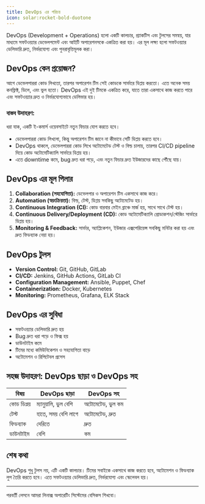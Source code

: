 ```yaml
---
title: DevOps এর পরিচয়
icon: solar:rocket-bold-duotone
---
```

DevOps (Development + Operations) হলো একটি কালচার, প্র্যাকটিস এবং টুলসের সমন্বয়, যার মাধ্যমে সফটওয়্যার ডেভেলপমেন্ট এবং আইটি অপারেশনসকে একত্রিত করা হয়। এর মূল লক্ষ্য হলো সফটওয়্যার ডেলিভারি দ্রুত, নির্ভরযোগ্য এবং পুনরাবৃত্তিমূলক করা।

## DevOps কেন প্রয়োজন?

আগে ডেভেলপাররা কোড লিখতো, তারপর অপারেশন টিম সেই কোডকে সার্ভারে ডিপ্লয় করতো। এতে অনেক সময় কনফ্লিক্ট, ডিলে, এবং ভুল হতো। DevOps এই দুই টিমকে একত্রিত করে, যাতে তারা একসাথে কাজ করতে পারে এবং সফটওয়্যার দ্রুত ও নির্ভরযোগ্যভাবে ডেলিভার হয়।

### বাস্তব উদাহরণ:

ধরা যাক, একটি ই-কমার্স ওয়েবসাইটে নতুন ফিচার যোগ করতে হবে।
- ডেভেলপাররা কোড লিখলো, কিন্তু অপারেশন টিম জানে না কীভাবে সেটি ডিপ্লয় করতে হবে।
- DevOps থাকলে, ডেভেলপাররা কোড লিখে অটোমেটেড টেস্ট ও বিল্ড চালায়, তারপর CI/CD pipeline দিয়ে কোড অটোমেটিক্যালি সার্ভারে ডিপ্লয় হয়।
- এতে downtime কমে, bug দ্রুত ধরা পড়ে, এবং নতুন ফিচার দ্রুত ইউজারদের কাছে পৌঁছে যায়।

## DevOps এর মূল পিলার

1. **Collaboration (সহযোগিতা):** ডেভেলপার ও অপারেশন টিম একসাথে কাজ করে।
2. **Automation (স্বয়ংক্রিয়তা):** বিল্ড, টেস্ট, ডিপ্লয় সবকিছু অটোমেটেড হয়।
3. **Continuous Integration (CI):** কোড বারবার মেইন ব্রাঞ্চে মার্জ হয়, সাথে সাথে টেস্ট হয়।
4. **Continuous Delivery/Deployment (CD):** কোড অটোমেটিক্যালি প্রোডাকশন/স্টেজিং সার্ভারে ডিপ্লয় হয়।
5. **Monitoring & Feedback:** সার্ভার, অ্যাপ্লিকেশন, ইউজার এক্সপেরিয়েন্স সবকিছু মনিটর করা হয় এবং দ্রুত ফিডব্যাক নেয়া হয়।

## DevOps টুলস

- **Version Control:** Git, GitHub, GitLab
- **CI/CD:** Jenkins, GitHub Actions, GitLab CI
- **Configuration Management:** Ansible, Puppet, Chef
- **Containerization:** Docker, Kubernetes
- **Monitoring:** Prometheus, Grafana, ELK Stack

## DevOps এর সুবিধা

- সফটওয়্যার ডেলিভারি দ্রুত হয়
- Bug দ্রুত ধরা পড়ে ও ফিক্স হয়
- ডাউনটাইম কমে
- টিমের মধ্যে কমিউনিকেশন ও সহযোগিতা বাড়ে
- অটোমেশন ও রিপিটেবল প্রসেস

## সহজ উদাহরণ: DevOps ছাড়া ও DevOps সহ

| বিষয় | DevOps ছাড়া | DevOps সহ |
|------|--------------|-----------|
| কোড ডিপ্লয় | ম্যানুয়ালি, ভুল বেশি | অটোমেটেড, ভুল কম |
| টেস্ট | হাতে, সময় বেশি লাগে | অটোমেটেড, দ্রুত |
| ফিডব্যাক | দেরিতে | দ্রুত |
| ডাউনটাইম | বেশি | কম |

## শেষ কথা

DevOps শুধু টুলস নয়, এটি একটি কালচার। টিমের সবাইকে একসাথে কাজ করতে হবে, অটোমেশন ও ফিডব্যাক লুপ তৈরি করতে হবে। এতে সফটওয়্যার ডেলিভারি দ্রুত, নির্ভরযোগ্য এবং স্কেলেবল হয়।

---

পরবর্তী লেসনে আমরা লিনাক্স অপারেটিং সিস্টেমের বেসিকস শিখবো।
